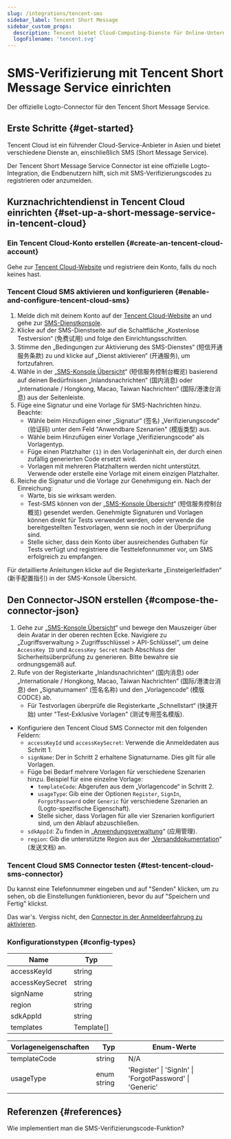 ```yaml
---
slug: /integrations/tencent-sms
sidebar_label: Tencent Short Message
sidebar_custom_props:
  description: Tencent bietet Cloud-Computing-Dienste für Online-Unternehmen an.
  logoFilename: 'tencent.svg'
---
```



# SMS-Verifizierung mit Tencent Short Message Service einrichten

Der offizielle Logto-Connector für den Tencent Short Message Service.

<GuideTip />

## Erste Schritte \{#get-started}

Tencent Cloud ist ein führender Cloud-Service-Anbieter in Asien und bietet verschiedene Dienste an, einschließlich SMS (Short Message Service).

Der Tencent Short Message Service Connector ist eine offizielle Logto-Integration, die Endbenutzern hilft, sich mit SMS-Verifizierungscodes zu registrieren oder anzumelden.

## Kurznachrichtendienst in Tencent Cloud einrichten \{#set-up-a-short-message-service-in-tencent-cloud}

### Ein Tencent Cloud-Konto erstellen \{#create-an-tencent-cloud-account}

Gehe zur [Tencent Cloud-Website](https://cloud.tencent.com/) und registriere dein Konto, falls du noch keines hast.

### Tencent Cloud SMS aktivieren und konfigurieren \{#enable-and-configure-tencent-cloud-sms}

1. Melde dich mit deinem Konto auf der [Tencent Cloud-Website](https://cloud.tencent.com/) an und gehe zur [SMS-Dienstkonsole](https://cloud.tencent.com/product/sms).
2. Klicke auf der SMS-Dienstseite auf die Schaltfläche „Kostenlose Testversion“ (免费试用) und folge den Einrichtungsschritten.
3. Stimme den „Bedingungen zur Aktivierung des SMS-Dienstes“ (短信开通服务条款) zu und klicke auf „Dienst aktivieren“ (开通服务), um fortzufahren.
4. Wähle in der „[SMS-Konsole Übersicht](https://console.cloud.tencent.com/smsv2)“ (短信服务控制台概览) basierend auf deinen Bedürfnissen „Inlandsnachrichten“ (国内消息) oder „Internationale / Hongkong, Macao, Taiwan Nachrichten“ (国际/港澳台消息) aus der Seitenleiste.
5. Füge eine Signatur und eine Vorlage für SMS-Nachrichten hinzu. Beachte:
   - Wähle beim Hinzufügen einer „Signatur“ (签名) „Verifizierungscode“ (验证码) unter dem Feld "Anwendbare Szenarien" (模版类型) aus.
   - Wähle beim Hinzufügen einer Vorlage „Verifizierungscode“ als Vorlagentyp.
   - Füge einen Platzhalter `{1}` in den Vorlageninhalt ein, der durch einen zufällig generierten Code ersetzt wird.
   - Vorlagen mit mehreren Platzhaltern werden nicht unterstützt. Verwende oder erstelle eine Vorlage mit einem einzigen Platzhalter.
6. Reiche die Signatur und die Vorlage zur Genehmigung ein. Nach der Einreichung:
   - Warte, bis sie wirksam werden.
   - Test-SMS können von der „[SMS-Konsole Übersicht](https://console.cloud.tencent.com/smsv2)“ (短信服务控制台概览) gesendet werden. Genehmigte Signaturen und Vorlagen können direkt für Tests verwendet werden, oder verwende die bereitgestellten Testvorlagen, wenn sie noch in der Überprüfung sind.
   - Stelle sicher, dass dein Konto über ausreichendes Guthaben für Tests verfügt und registriere die Testtelefonnummer vor, um SMS erfolgreich zu empfangen.

Für detaillierte Anleitungen klicke auf die Registerkarte „Einsteigerleitfaden“ (新手配置指引) in der SMS-Konsole Übersicht.

## Den Connector-JSON erstellen \{#compose-the-connector-json}

1. Gehe zur „[SMS-Konsole Übersicht](https://console.cloud.tencent.com/smsv2)“ und bewege den Mauszeiger über dein Avatar in der oberen rechten Ecke. Navigiere zu „Zugriffsverwaltung > Zugriffsschlüssel > API-Schlüssel“, um deine `AccessKey ID` und `AccessKey Secret` nach Abschluss der Sicherheitsüberprüfung zu generieren. Bitte bewahre sie ordnungsgemäß auf.
2. Rufe von der Registerkarte „Inlandsnachrichten“ (国内消息) oder „Internationale / Hongkong, Macao, Taiwan Nachrichten“ (国际/港澳台消息) den „Signaturnamen“ (签名名称) und den „Vorlagencode“ (模版 CODCE) ab.
   - Für Testvorlagen überprüfe die Registerkarte „Schnellstart“ (快速开始) unter "Test-Exklusive Vorlagen" (测试专用签名模版).

- Konfiguriere den Tencent Cloud SMS Connector mit den folgenden Feldern:
  - `accessKeyId` und `accessKeySecret`: Verwende die Anmeldedaten aus Schritt 1.
  - `signName`: Der in Schritt 2 erhaltene Signaturname. Dies gilt für alle Vorlagen.
  - Füge bei Bedarf mehrere Vorlagen für verschiedene Szenarien hinzu. Beispiel für eine einzelne Vorlage:
    - `templateCode`: Abgerufen aus dem „Vorlagencode“ in Schritt 2.
    - `usageType`: Gib eine der Optionen `Register`, `SignIn`, `ForgotPassword` oder `Generic` für verschiedene Szenarien an (Logto-spezifische Eigenschaft).
    - Stelle sicher, dass Vorlagen für alle vier Szenarien konfiguriert sind, um den Ablauf abzuschließen.
  - `sdkAppId`: Zu finden in „[Anwendungsverwaltung](https://console.cloud.tencent.com/smsv2/app-manage)“ (应用管理).
  - `region`: Gib die unterstützte Region aus der „[Versanddokumentation](https://cloud.tencent.com/document/api/382/52071#.E5.9C.B0.E5.9F.9F.E5.88.97.E8.A1.A8)“ (发送文档) an.

### Tencent Cloud SMS Connector testen \{#test-tencent-cloud-sms-connector}

Du kannst eine Telefonnummer eingeben und auf "Senden" klicken, um zu sehen, ob die Einstellungen funktionieren, bevor du auf "Speichern und Fertig" klickst.

Das war's. Vergiss nicht, den [Connector in der Anmeldeerfahrung zu aktivieren](/connectors/sms-connectors#enable-phone-number-sign-up-or-sign-in).

### Konfigurationstypen \{#config-types}

| Name            | Typ        |
| --------------- | ---------- |
| accessKeyId     | string     |
| accessKeySecret | string     |
| signName        | string     |
| region          | string     |
| sdkAppId        | string     |
| templates       | Template[] |

| Vorlageneigenschaften | Typ        | Enum-Werte                                             |
| --------------------- | ----------- | ------------------------------------------------------- |
| templateCode          | string      | N/A                                                     |
| usageType             | enum string | 'Register' \| 'SignIn' \| 'ForgotPassword' \| 'Generic' |

## Referenzen \{#references}

<Url href="https://cloud.tencent.com/document/product/382/43070">
  Wie implementiert man die SMS-Verifizierungscode-Funktion?
</Url>